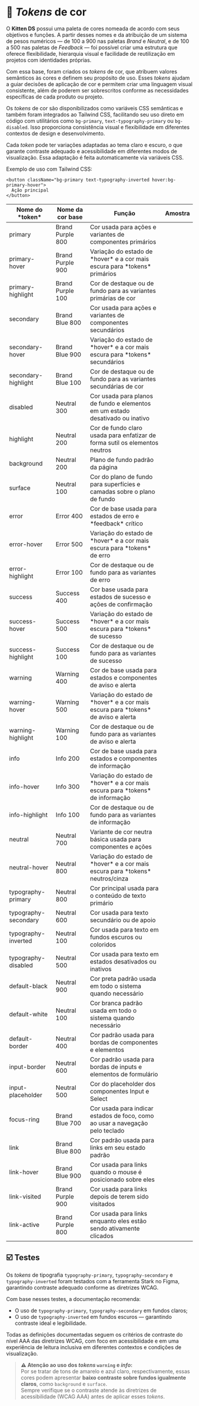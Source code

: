 
<Meta title="Design/Tokens de cor" />

# 🌈 *Tokens* de cor

O **Kitten DS** possui uma paleta de cores nomeada de acordo com seus objetivos e funções. A partir desses nomes e da atribuição de um sistema de pesos numéricos — de 100 a 900 nas paletas *Brand* e *Neutral*, e de 100 a 500 nas paletas de *Feedback* — foi possível criar uma estrutura que oferece flexibilidade, hierarquia visual e facilidade de reutilização em projetos com identidades próprias.

Com essa base, foram criados os *tokens* de cor, que atribuem valores semânticos às cores e definem seu propósito de uso. Esses *tokens* ajudam a guiar decisões de aplicação de cor e permitem criar uma linguagem visual consistente, além de poderem ser sobrescritos conforme as necessidades específicas de cada produto ou projeto.

Os *tokens* de cor são disponibilizados como variáveis CSS semânticas e também foram integrados ao Tailwind CSS, facilitando seu uso direto em código com utilitários como `bg-primary`, `text-typography-primary` ou `bg-disabled`. Isso proporciona consistência visual e flexibilidade em diferentes contextos de design e desenvolvimento.

Cada *token* pode ter variações adaptadas ao tema claro e escuro, o que garante contraste adequado e acessibilidade em diferentes modos de visualização. Essa adaptação é feita automaticamente via variáveis CSS.

Exemplo de uso com Tailwind CSS:

```tsx
<button className="bg-primary text-typography-inverted hover:bg-primary-hover">
  Ação principal
</button>
```

<table className="!mx-auto">
  <thead>
    <tr>
      <th>Nome do *token*</th>
      <th>Nome da cor base</th>
      <th>Função</th>
      <th>Amostra</th>
    </tr>
  </thead>
  <tbody>
    <tr>
      <td>primary</td>
      <td>Brand Purple 800</td>
      <td>Cor usada para ações e variantes de componentes primários</td>
      <td className="[&>*]:!block">
        <ColorItem
          colors={{
            'primary': 'var(--color-primary)',
          }}
        />
      </td>
    </tr>
    <tr>
      <td>primary-hover</td>
      <td>Brand Purple 900</td>
      <td>Variação do estado de *hover* e a cor mais escura para *tokens* primários</td>
      <td className="[&>*]:!block">
        <ColorItem
          colors={{
            'primary-hover': 'var(--color-primary-hover)',
          }}
        />
      </td>
    </tr>
    <tr>
      <td>primary-highlight</td>
      <td>Brand Purple 100</td>
      <td>Cor de destaque ou de fundo para as variantes primárias de cor</td>
      <td className="[&>*]:!block">
        <ColorItem
          colors={{
            'primary-highlight': 'var(--color-primary-highlight)',
          }}
        />
      </td>
    </tr>
    <tr>
      <td>secondary</td>
      <td>Brand Blue 800</td>
      <td>Cor usada para ações e variantes de componentes secundários</td>
      <td className="[&>*]:!block">
        <ColorItem
          colors={{
            'secondary': 'var(--color-secondary)',
          }}
        />
      </td>
    </tr>
    <tr>
      <td>secondary-hover</td>
      <td>Brand Blue 900</td>
      <td>Variação do estado de *hover* e a cor mais escura para *tokens* secundários</td>
      <td className="[&>*]:!block">
        <ColorItem
          colors={{
            'secondary-hover': 'var(--color-secondary-hover)',
          }}
        />
      </td>
    </tr>
    <tr>
      <td>secondary-highlight</td>
      <td>Brand Blue 100</td>
      <td>Cor de destaque ou de fundo para as variantes secundárias de cor</td>
      <td className="[&>*]:!block">
        <ColorItem
          colors={{
            'secondary-highlight': 'var(--color-secondary-highlight)',
          }}
        />
      </td>
    </tr>
    <tr>
      <td>disabled</td>
      <td>Neutral 300</td>
      <td>Cor usada para planos de fundo e elementos em um estado desativado ou inativo</td>
      <td className="[&>*]:!block">
        <ColorItem
          colors={{
            'disabled': 'var(--color-disabled)',
          }}
        />
      </td>
    </tr>
    <tr>
      <td>highlight</td>
      <td>Neutral 200</td>
      <td>Cor de fundo claro usada para enfatizar de forma sutil os elementos neutros</td>
      <td className="[&>*]:!block">
        <ColorItem
          colors={{
            'highlight': 'var(--color-highlight)',
          }}
        />
      </td>
    </tr>
    <tr>
      <td>background</td>
      <td>Neutral 200</td>
      <td>Plano de fundo padrão da página</td>
      <td className="[&>*]:!block">
        <ColorItem
          colors={{
            'background': 'var(--color-background)',
          }}
        />
      </td>
    </tr>
    <tr>
      <td>surface</td>
      <td>Neutral 100</td>
      <td>Cor do plano de fundo para superfícies e camadas sobre o plano de fundo</td>
      <td className="[&>*]:!block">
        <ColorItem
          colors={{
            'surface': 'var(--color-surface)',
          }}
        />
      </td>
    </tr>
    <tr>
      <td>error</td>
      <td>Error 400</td>
      <td>Cor de base usada para estados de erro e *feedback* crítico</td>
      <td className="[&>*]:!block">
        <ColorItem
          colors={{
            'error': 'var(--color-error)',
          }}
        />
      </td>
    </tr>
    <tr>
      <td>error-hover</td>
      <td>Error 500</td>
      <td>Variação do estado de *hover* e a cor mais escura para *tokens* de erro</td>
      <td className="[&>*]:!block">
        <ColorItem
          colors={{
            'error-hover': 'var(--color-error-hover)',
          }}
        />
      </td>
    </tr>
    <tr>
      <td>error-highlight</td>
      <td>Error 100</td>
      <td>Cor de destaque ou de fundo para as variantes de erro</td>
      <td className="[&>*]:!block">
        <ColorItem
          colors={{
            'error-highlight': 'var(--color-error-highlight)',
          }}
        />
      </td>
    </tr>
    <tr>
      <td>success</td>
      <td>Success 400</td>
      <td>Cor base usada para estados de sucesso e ações de confirmação</td>
      <td className="[&>*]:!block">
        <ColorItem
          colors={{
            'success': 'var(--color-success)',
          }}
        />
      </td>
    </tr>
    <tr>
      <td>success-hover</td>
      <td>Success 500</td>
      <td>Variação do estado de *hover* e a cor mais escura para *tokens* de sucesso</td>
      <td className="[&>*]:!block">
        <ColorItem
          colors={{
            'success-hover': 'var(--color-success-hover)',
          }}
        />
      </td>
    </tr>
    <tr>
      <td>success-highlight</td>
      <td>Success 100</td>
      <td>Cor de destaque ou de fundo para as variantes de sucesso</td>
      <td className="[&>*]:!block">
        <ColorItem
          colors={{
            'success-highlight': 'var(--color-success-highlight)',
          }}
        />
      </td>
    </tr>
    <tr>
      <td>warning</td>
      <td>Warning 400</td>
      <td>Cor de base usada para estados e componentes de aviso e alerta</td>
      <td className="[&>*]:!block">
        <ColorItem
          colors={{
            'warning': 'var(--color-warning)',
          }}
        />
      </td>
    </tr>
    <tr>
      <td>warning-hover</td>
      <td>Warning 500</td>
      <td>Variação do estado de *hover* e a cor mais escura para *tokens* de aviso e alerta</td>
      <td className="[&>*]:!block">
        <ColorItem
          colors={{
            'warning-hover': 'var(--color-warning-hover)',
          }}
        />
      </td>
    </tr>
    <tr>
      <td>warning-highlight</td>
      <td>Warning 100</td>
      <td>Cor de destaque ou de fundo para as variantes de aviso e alerta</td>
      <td className="[&>*]:!block">
        <ColorItem
          colors={{
            'warning-highlight': 'var(--color-warning-highlight)',
          }}
        />
      </td>
    </tr>
    <tr>
      <td>info</td>
      <td>Info 200</td>
      <td>Cor de base usada para estados e componentes de informação</td>
      <td className="[&>*]:!block">
        <ColorItem
          colors={{
            'info': 'var(--color-info)',
          }}
        />
      </td>
    </tr>
    <tr>
      <td>info-hover</td>
      <td>Info 300</td>
      <td>Variação do estado de *hover* e a cor mais escura para *tokens* de informação</td>
      <td className="[&>*]:!block">
        <ColorItem
          colors={{
            'info-hover': 'var(--color-info-hover)',
          }}
        />
      </td>
    </tr>
    <tr>
      <td>info-highlight</td>
      <td>Info 100</td>
      <td>Cor de destaque ou de fundo para as variantes de informação</td>
      <td className="[&>*]:!block">
        <ColorItem
          colors={{
            'info-highlight': 'var(--color-info-highlight)',
          }}
        />
      </td>
    </tr>
    <tr>
      <td>neutral</td>
      <td>Neutral 700</td>
      <td>Variante de cor neutra básica usada para componentes e ações</td>
      <td className="[&>*]:!block">
        <ColorItem
          colors={{
            'neutral': 'var(--color-neutral)',
          }}
        />
      </td>
    </tr>
    <tr>
      <td>neutral-hover</td>
      <td>Neutral 800</td>
      <td>Variação do estado de *hover* e a cor mais escura para *tokens* neutros/cinza</td>
      <td className="[&>*]:!block">
        <ColorItem
          colors={{
            'neutral-hover': 'var(--color-neutral-hover)',
          }}
        />
      </td>
    </tr>
    <tr>
      <td>typography-primary</td>
      <td>Neutral 800</td>
      <td>Cor principal usada para o conteúdo de texto primário</td>
      <td className="[&>*]:!block">
        <ColorItem
          colors={{
            'typography-primary': 'var(--color-typography-primary)',
          }}
        />
      </td>
    </tr>
    <tr>
      <td>typography-secondary</td>
      <td>Neutral 600</td>
      <td>Cor usada para texto secundário ou de apoio</td>
      <td className="[&>*]:!block">
        <ColorItem
          colors={{
            'typography-secondary': 'var(--color-typography-secondary)',
          }}
        />
      </td>
    </tr>
    <tr>
      <td>typography-inverted</td>
      <td>Neutral 100</td>
      <td>Cor usada para texto em fundos escuros ou coloridos</td>
      <td className="[&>*]:!block">
        <ColorItem
          colors={{
            'typography-inverted': 'var(--color-typography-inverted)',
          }}
        />
      </td>
    </tr>
    <tr>
      <td>typography-disabled</td>
      <td>Neutral 500</td>
      <td>Cor usada para texto em estados desativados ou inativos</td>
      <td className="[&>*]:!block">
        <ColorItem
          colors={{
            'typography-disabled': 'var(--color-typography-disabled)',
          }}
        />
      </td>
    </tr>
    <tr>
      <td>default-black</td>
      <td>Neutral 900</td>
      <td>Cor preta padrão usada em todo o sistema quando necessário</td>
      <td className="[&>*]:!block">
        <ColorItem
          colors={{
            'default-black': 'var(--color-default-black)',
          }}
        />
      </td>
    </tr>
    <tr>
      <td>default-white</td>
      <td>Neutral 100</td>
      <td>Cor branca padrão usada em todo o sistema quando necessário</td>
      <td className="[&>*]:!block">
        <ColorItem
          colors={{
            'default-white': 'var(--color-default-white)',
          }}
        />
      </td>
    </tr>
    <tr>
      <td>default-border</td>
      <td>Neutral 400</td>
      <td>Cor padrão usada para bordas de componentes e elementos</td>
      <td className="[&>*]:!block">
        <ColorItem
          colors={{
            'default-border': 'var(--color-default-border)',
          }}
        />
      </td>
    </tr>
    <tr>
      <td>input-border</td>
      <td>Neutral 600</td>
      <td>Cor padrão usada para bordas de inputs e elementos de formulário</td>
      <td className="[&>*]:!block">
        <ColorItem
          colors={{
            'input-border': 'var(--color-input-border)',
          }}
        />
      </td>
    </tr>
    <tr>
      <td>input-placeholder</td>
      <td>Neutral 500</td>
      <td>Cor do placeholder dos componentes Input e Select</td>
      <td className="[&>*]:!block">
        <ColorItem
          colors={{
            'input-placeholder': 'var(--color-input-placeholder)',
          }}
        />
      </td>
    </tr>
    <tr>
      <td>focus-ring</td>
      <td>Brand Blue 700</td>
      <td>Cor usada para indicar estados de foco, como ao usar a navegação pelo teclado</td>
      <td className="[&>*]:!block">
        <ColorItem
          colors={{
            'focus-ring': 'var(--color-focus-ring)',
          }}
        />
      </td>
    </tr>
    <tr>
      <td>link</td>
      <td>Brand Blue 800</td>
      <td>Cor padrão usada para links em seu estado padrão</td>
      <td className="[&>*]:!block">
        <ColorItem
          colors={{
            'link': 'var(--color-link)',
          }}
        />
      </td>
    </tr>
    <tr>
      <td>link-hover</td>
      <td>Brand Blue 900</td>
      <td>Cor usada para links quando o mouse é posicionado sobre eles</td>
      <td className="[&>*]:!block">
        <ColorItem
          colors={{
            'link-hover': 'var(--color-link-hover)',
          }}
        />
      </td>
    </tr>
    <tr>
      <td>link-visited</td>
      <td>Brand Purple 900</td>
      <td>Cor usada para links depois de terem sido visitados</td>
      <td className="[&>*]:!block">
        <ColorItem
          colors={{
            'link-visited': 'var(--color-link-visited)',
          }}
        />
      </td>
    </tr>
    <tr>
      <td>link-active</td>
      <td>Brand Purple 800</td>
      <td>Cor usada para links enquanto eles estão sendo ativamente clicados</td>
      <td className="[&>*]:!block">
        <ColorItem
          colors={{
            'link-active': 'var(--color-link-active)',
          }}
        />
      </td>
    </tr>
  </tbody>
</table>

## ☑️ Testes

Os *tokens* de tipografia `typography-primary`, `typography-secondary` e `typography-inverted` foram testados com a ferramenta Stark no Figma, garantindo contraste adequado conforme as diretrizes WCAG.

Com base nesses testes, a documentação recomenda:

- O uso de `typography-primary`, `typography-secondary` em fundos claros;
- O uso de `typography-inverted` em fundos escuros — garantindo contraste ideal e legibilidade.

Todas as definições documentadas seguem os critérios de contraste do <Link className="sb-unstyled text-sm" href="https://www.w3.org/WAI/WCAG22/Understanding/contrast-enhanced.html" target="_blank">nível AAA das diretrizes WCAG</Link>, com foco em acessibilidade e em uma experiência de leitura inclusiva em diferentes contextos e condições de visualização.

> **⚠️ Atenção ao uso dos *tokens* `warning` e *info*:**  
> Por se tratar de tons de amarelo e azul claro, respectivamente, essas cores podem apresentar **baixo contraste sobre fundos igualmente claros**, como `background` e `surface`.   
> Sempre verifique se o contraste atende às diretrizes de acessibilidade (<Link className="sb-unstyled text-sm" href="https://www.w3.org/WAI/WCAG22/Understanding/contrast-enhanced.html" target="_blank">WCAG AAA</Link>) antes de aplicar esses *tokens*.

